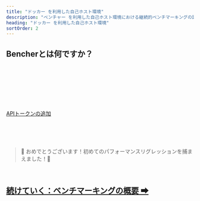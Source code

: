 ```yaml
---
title: "ドッカー を利用した自己ホスト環境"
description: "ベンチャー を利用した自己ホスト環境における継続的ベンチマーキングの設定方法を学びましょう"
heading: "ドッカー を利用した自己ホスト環境"
sortOrder: 2
---
```



## Bencherとは何ですか？

<BencherIntro />

<br />

<DockerSelfHosted />

<br />

<DockerInstall />

<br />

<QSInstallCli />

<br />

<DockerRunServers />

<br />

<DockerBencherHost />

<br />

<DockerSelfHostedAccount />

<br />

<QSApiToken>
    <a href="http://localhost:3000/auth/signup" target="_blank">APIトークンの追加</a>
</QSApiToken>

<br />

<QSCreateProject />

<br />

<QSRunReport />

<br />

<QSGenerateAlert />

<br />
<br />

> 🐰 おめでとうございます！初めてのパフォーマンスリグレッションを捕まえました！🎉

<br />

<h2><a href="/ja/docs/explanation/benchmarking/">続けていく：ベンチマーキングの概要 ➡</a></h2>